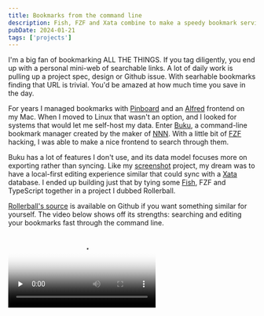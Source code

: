 ```yaml
---
title: Bookmarks from the command line
description: Fish, FZF and Xata combine to make a speedy bookmark service
pubDate: 2024-01-21
tags: ['projects']
---
```



I'm a big fan of bookmarking ALL THE THINGS. If you tag diligently, you end up with a personal mini-web of searchable links. A lot of daily work is pulling up a project spec, design or Github issue. With searhable bookmarks finding that URL is trivial. You'd be amazed at how much time you save in the day.

For years I managed bookmarks with [Pinboard](https://pinboard.in/) and an [Alfred](https://www.alfredapp.com/) frontend on my Mac. When I moved to Linux that wasn't an option, and I looked for systems that would let me self-host my data. Enter [Buku](https://github.com/jarun/buku), a command-line bookmark manager created by the maker of [NNN](https://github.com/jarun/nnn). With a little bit of [FZF](https://github.com/junegunn/fzf) hacking, I was able to make a nice frontend to search through them.

Buku has a lot of features I don't use, and its data model focuses more on exporting rather than syncing. Like my [screenshot](/posts/screenshot-app) project, my dream was to have a local-first editing experience similar that could sync with a [Xata](https://xata.i/) database. I ended up building just that by tying some [Fish](https://fishshell.com/), FZF and TypeScript together in a project I dubbed Rollerball.

[Rollerball's source](https://github.com/snide/rollerball) is available on Github if you want something similar for yourself. The video below shows off its strengths: searching and editing your bookmarks fast through the command line.

<video controls preload="none" poster="https://us-east-1.storage.xata.sh/u5d8jr43qh4hvd83d3u7es0plc">
  <source src="https://us-east-1.storage.xata.sh/mp63pi17112h31gauciqvn7su8" type="video/mp4" />
</video>
